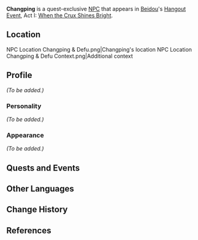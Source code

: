{{Meta
<!-- REMOVE THIS TEMPLATE AFTER ADDING MISSING INFO -->
|missing_NPC_profile  = yes
}}
{{Character Infobox
|type             = Quest NPC
|image            = NPC Changping.png
|realname         = 
|region           = Liyue
|affiliation      = 
|title            = 
|voiceEN          = [https://www.joshuadavidking.com/ Joshua David King]<ref>Twitter: [https://twitter.com/joshuadavdking/status/1463385481819955204 EN VA Self Announcement]</ref>
|voiceCN          = 
|voiceJP          = 
}}
'''Changping''' is a quest-exclusive [[NPC]] that appears in [[Beidou]]'s [[Hangout Event]], Act I: [[When the Crux Shines Bright]].

==Location==
<gallery hideaddbutton="true" captionalign="center">
NPC Location Changping & Defu.png|Changping's location
NPC Location Changping & Defu Context.png|Additional context
</gallery>

==Profile==
''(To be added.)''

===Personality===
''(To be added.)''

===Appearance===
''(To be added.)''

==Quests and Events==
{{Quest Appearances}}

==Other Languages==
{{Other Languages
|default_hidden = 1
|en      = Changping
|zhs     = 长平
|zhs_rm  = Chángpíng
|zht     = 長平
|zht_rm  = Chángpíng
|ja      = 長平
|ja_rm   = Chouhei{{Assumed}}
|ko      = 장평
|ko_rm   = 
|es      = Changping
|fr      = Changping
|ru      = Чан Пин
|th      = Changping
|vi      = Changping
|de      = Changping
|id      = Changping
|pt      = Changping
}}

==Change History==
{{Change History|2.3}}

==References==
{{Reflist}}